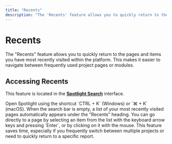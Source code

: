```yaml
---
title: "Recents"
description: "The 'Recents' feature allows you to quickly return to the pages and items you have most recently visited within the platform."
---
```


# Recents

The "Recents" feature allows you to quickly return to the pages and items you have most recently visited within the platform. This makes it easier to navigate between frequently used project pages or modules.

## Accessing Recents

This feature is located in the **[Spotlight Search](/en/general-features/spotlight-search)** interface.

<Steps>
  <Step title="Open Spotlight">
    Open Spotlight using the shortcut `CTRL + K` (Windows) or `⌘ + K` (macOS).
  </Step>
  <Step title="View the List">
    When the search bar is empty, a list of your most recently visited pages automatically appears under the "Recents" heading.
  </Step>
  <Step title="Go to the Page">
    You can go directly to a page by selecting an item from the list with the keyboard arrow keys and pressing `Enter`, or by clicking on it with the mouse.
  </Step>
</Steps>

<Info>
This feature saves time, especially if you frequently switch between multiple projects or need to quickly return to a specific report.
</Info>
